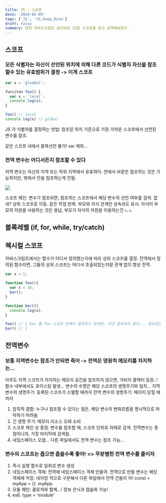 ```yaml
---
title: JS - 스코프
date: '2024-05-09'
tags: ['JS', 'JS_Deep_Dive']
draft: false
summary: 모던 자바스크립트 딥다이브 13장 스코프를 읽고 요약해보았다.
---
```


## 스코프
### 모든 식별자는 자신이 선언된 위치에 의해 다른 코드가 식별자 자신을 참조할수 있는 **유효범위**가 결정 -> 이게 스코프
```js
var x = 'gloabal';

funciton foo() {
  var x = 'local';
  console.log(x);
}

foo() // local
console.log(x) // global
```
JS 가 식별자를 결정하는 방법: 참조된 위치 기준으로 가장 가까운 스코프에서 선언된 변수를 참조.

같은 스코프 내에서 중복선언 불가! var 제외...

### 전역 변수는 어디서든지 참조할 수 있다
지역 변수는 자신의 지역 또는 하위 지역에서 유효하다. 안에서 바깥은 참조하는 것은 가능하지만, 밖에서 안을 참조하는게 안됨.

![](https://i.imgur.com/pLghq9K.png)

스코프 체인. 변수가 참조되면, 참조하는 스코프에서 해당 변수의 선언 여부를 검색. 없네? 상위 스코프로 이동. 같은 작업 반복.
부모와 자식 관계인 상속과도 유사. 자식이 부모의 자원을 사용하는 것은 용납, 부모가 자식의 자원을 이용하는건 ㄴㄴ
## 블록레벨 (if, for, while, try/catch)

## 렉시컬 스코프
자바스크립트에서는 함수가 어디서 정의했는지에 따라 상위 스코프를 결정. 전역에서 정의된 함수라면, 그들의 상위 스코프는 어디서 호출되었는지랑 관계 없이 항상 전역.
```js
var x = 1;

function foo(){
  var x = 10;
  bar();
}

function bar(){
  console.log(x);
}

foo() // 1 bar 를 foo 스코프 안에서 참조하고 있지만, 이건 중요하지 않다... 중요한건 bar 는 전역에서 정의된 함수라는 것!
bar() // 1
```

## 전역변수
### 보통 지역변수는 참조가 안되면 죽어 -> 전역은 영원히 메모리를 차지하는...
아무도 지역 스코프가 차지하는 메모리 공간을 참조하지 않으면, 가비지 콜렉터 등장..!
함수 내부에서도 호이스팅 발생...
변수의 수명은 해당 스코프의 생명주기와 일치...
지역 변수의 생명주기: 등록된 스코프가 소멸할 때까지
전역 변수의 생명주기: 페이지 닫힐 때 까지

1. 암묵적 결합: 누구나 참조할 수 있다는 점은, 해당 변수의 변화흐름을 명시적으로 파악하기 어려움
2. 긴 생명 주기: 메모리 리소스 오래 소비
3. 스코프 체인 상 종점: 변수를 참조할 때, 스코프 단위로 차례로 검색. 전역변수는 종점이니까, 가장 마지막에 검색됨.
4. 네임스페이스 오염... 다른 파일에서도 전역 변수는 참조 가능...

### 변수의 스코프는 좁으면 좁을수록 좋아! => 무분별한 전역 변수를 줄이자
1. 즉시 실행 함수로 일회성 변수 생성
2. 네임스페이스 객체: 전역에 네임스페이스 객체 만들어. 전역으로 만들 변수는 해당 객체에 저장. 네이밍 적으로 구분해서 다른 파일에서 전역 건들지 마! const = myApp = {}. myApp.
3. 모듈 패턴: 클로져와 함께...! 정보 은닉과 캡술화 가능!
4. es6. type = 'module'